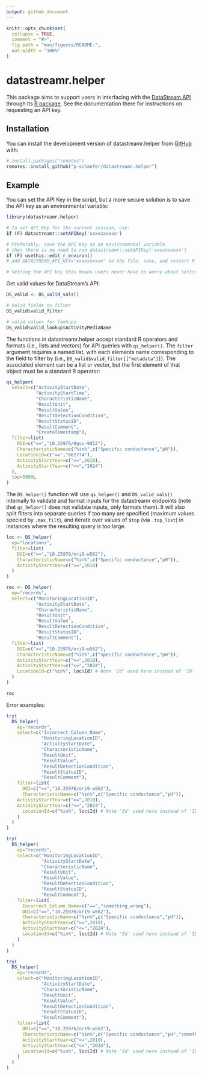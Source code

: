 ```yaml
---
output: github_document
---
```


<!-- README.md is generated from README.Rmd. Please edit that file -->

```r
knitr::opts_chunk$set(
  collapse = TRUE,
  comment = "#>",
  fig.path = "man/figures/README-",
  out.width = "100%"
)
```

# datastreamr.helper

<!-- badges: start -->
<!-- badges: end -->

This package aims to support users in interfacing with the <a href="https://github.com/datastreamapp/api-docs">DataStream API</a> through its <a href="https://github.com/datastreamapp/api-docs">R package</a>. See the documentation there for instructions on requesting an API key.

##

## Installation

You can install the development version of datastreamr.helper from [GitHub](https://github.com/) with:

``` r
# install.packages("remotes")
remotes::install_github("p-schaefer/datastreamr.helper")
```

## Example

You can set the API Key in the script, but a more secure solution is to save the API key as an environmental variable:

```r
library(datastreamr.helper)

# To set API Key for the current session, use:
if (F) datastreamr::setAPIKey('xxxxxxxxxx')

# Preferably, save the API key as an environmental variable
# then there is no need to run datastreamr::setAPIKey('xxxxxxxxxx')
if (F) usethis::edit_r_environ()
# add DATASTREAM_API_KEY="xxxxxxxxxx" to the file, save, and restart R

# Setting the API key this means users never have to worry about setting the API key again
```

Get valid values for DataStream's API: 

```r

DS_valid <- DS_valid_vals()

# Valid fields to filter
DS_valid$valid_filter
```

```r

# valid values for lookups
DS_valid$valid_lookup$ActivityMediaName
```

The functions in datastreamr.helper accept standard R operators and formats (i.e., lists and vectors) for API queries with `qs_helper()`. The `filter` argument requires a named list, with each elements name corresponding to the field to filter by (i.e., `DS_valid$valid_filter[["metadata"]]`). The associated element can be a list or vector, but the first element of that object must be a standard R operator:

```r

qs_helper(
  select=c("ActivityStartDate",
           "ActivityStartTime",
           "CharacteristicName",
           "ResultUnit",
           "ResultValue",
           "ResultDetectionCondition",
           "ResultStatusID",
           "ResultComment",
           "CreateTimestamp"),
  filter=list(
    DOI=c("==","10.25976/0gvo-9d12"),
    CharacteristicName=c("%in%",c("Specific conductance","pH")),
    LocationId=c("==","862774"),
    ActivityStartYear=c(">=",2010),
    ActivityStartYear=c("<=","2024")
  ),
  top=5000L
)

```

The `DS_helper()` function will use `qs_helper()` and `DS_valid_vals()` internally to validate and format inputs for the datastreamr endpoints (note that `qs_helper()` does not validate inputs, only formats them). It will also split filters into separate queries if too many are specified (maximum values specied by `.max_filt`), and iterate over values of `$top` (via `.top_list`) in instances where the resulting query is too large.

```r

loc <- DS_helper(
  ep="locations",
  filter=list(
    DOI=c("==","10.25976/ori9-w562"),
    CharacteristicName=c("%in%",c("Specific conductance","pH")),
    ActivityStartYear=c(">=",2010)
  )
)

rec <- DS_helper(
  ep="records",
  select=c("MonitoringLocationID",
           "ActivityStartDate",
           "CharacteristicName",
           "ResultUnit",
           "ResultValue",
           "ResultDetectionCondition",
           "ResultStatusID",
           "ResultComment"),
  filter=list(
    DOI=c("==","10.25976/ori9-w562"),
    CharacteristicName=c("%in%",c("Specific conductance","pH")),
    ActivityStartYear=c(">=",2010),
    ActivityStartYear=c("<=","2024"),
    LocationId=c("%in%", loc$Id) # Note 'Id' used here instead of 'ID'
  )
)

rec
```

Error examples:
```r

try(
  DS_helper(
    ep="records",
    select=c("Incorrect_Column_Name",
             "MonitoringLocationID",
             "ActivityStartDate",
             "CharacteristicName",
             "ResultUnit",
             "ResultValue",
             "ResultDetectionCondition",
             "ResultStatusID",
             "ResultComment"),
    filter=list(
      DOI=c("==","10.25976/ori9-w562"),
      CharacteristicName=c("%in%",c("Specific conductance","pH")),
    ActivityStartYear=c(">=",2010),
    ActivityStartYear=c("<=","2024"),
      LocationId=c("%in%", loc$Id) # Note 'Id' used here instead of 'ID'
    )
  )
)
```

```r

try(
  DS_helper(
    ep="records",
    select=c("MonitoringLocationID",
             "ActivityStartDate",
             "CharacteristicName",
             "ResultUnit",
             "ResultValue",
             "ResultDetectionCondition",
             "ResultStatusID",
             "ResultComment"),
    filter=list(
      Incorrect_Column_Name=c("==","something_wrong"),
      DOI=c("==","10.25976/ori9-w562"),
      CharacteristicName=c("%in%",c("Specific conductance","pH")),
      ActivityStartYear=c(">=",2010),
      ActivityStartYear=c("<=","2024"),
      LocationId=c("%in%", loc$Id) # Note 'Id' used here instead of 'ID'
    )
  )
)
```

```r

try(
  DS_helper(
    ep="records",
    select=c("MonitoringLocationID",
             "ActivityStartDate",
             "CharacteristicName",
             "ResultUnit",
             "ResultValue",
             "ResultDetectionCondition",
             "ResultStatusID",
             "ResultComment"),
    filter=list(
      DOI=c("==","10.25976/ori9-w562"),
      CharacteristicName=c("%in%",c("Specific conductance","pH","something_wrong")),
      ActivityStartYear=c(">=",2010),
      ActivityStartYear=c("<=","2024"),
      LocationId=c("%in%", loc$Id) # Note 'Id' used here instead of 'ID'
    )
  )
)
```
